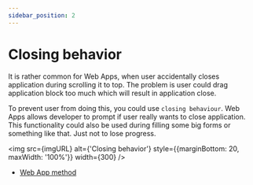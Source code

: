 ```yaml
---
sidebar_position: 2
---
```


# Closing behavior

It is rather common for Web Apps, when user accidentally closes application
during scrolling it to top. The problem is user could drag application block
too much which will result in application close.

To prevent user from doing this, you could use `closing behaviour`. Web Apps
allows developer to prompt if user really wants to close application. This
functionality could also be used during filling some big forms or something
like that. Just not to lose progress.


<img
  src={imgURL}
  alt={'Closing behavior'}
  style={{marginBottom: 20, maxWidth: '100%'}}
  width={300}
/>

- [Web App method](../apps-communication/methods.mdx#web_app_setup_closing_behavior)
